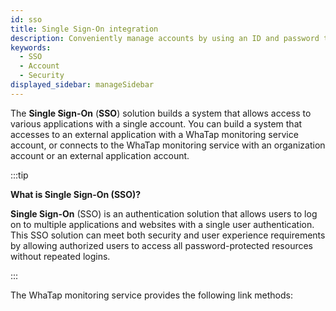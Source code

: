 ```yaml
---
id: sso
title: Single Sign-On integration
description: Conveniently manage accounts by using an ID and password through SSO account linking.
keywords:
  - SSO
  - Account
  - Security
displayed_sidebar: manageSidebar
---
```


The **Single Sign-On** (**SSO**) solution builds a system that allows access to various applications with a single account. You can build a system that accesses to an external application with a WhaTap monitoring service account, or connects to the WhaTap monitoring service with an organization account or an external application account.

:::tip

**What is Single Sign-On (SSO)?**

**Single Sign-On** (SSO) is an authentication solution that allows users to log on to multiple applications and websites with a single user authentication. This SSO solution can meet both security and user experience requirements by allowing authorized users to access all password-protected resources without repeated logins.

:::

The WhaTap monitoring service provides the following link methods:


<DocCardList/>
